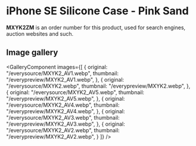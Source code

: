 
# iPhone SE Silicone Case - Pink Sand

<Callout type='info' emoji='👉🏻'>**MXYK2ZM** is an order number for this product, used for search engines, auction websites and such.</Callout>

## Image gallery

<GalleryComponent
    images={[
      {
        original: "/everysource/MXYK2_AV1.webp",
        thumbnail: "/everypreview/MXYK2_AV1.webp",
      },
      {
        original: "/everysource/MXYK2.webp",
        thumbnail: "/everypreview/MXYK2.webp",
      },
      {
        original: "/everysource/MXYK2_AV5.webp",
        thumbnail: "/everypreview/MXYK2_AV5.webp",
      },
      {
        original: "/everysource/MXYK2_AV4.webp",
        thumbnail: "/everypreview/MXYK2_AV4.webp",
      },
      {
        original: "/everysource/MXYK2_AV3.webp",
        thumbnail: "/everypreview/MXYK2_AV3.webp",
      },
      {
        original: "/everysource/MXYK2_AV2.webp",
        thumbnail: "/everypreview/MXYK2_AV2.webp",
      }
    ]}
  />
